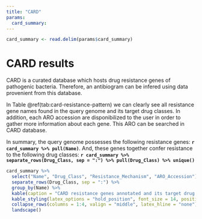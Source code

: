 ```yaml
---
title: "CARD"
params:
  card_summary:
---
```

```r
card_summary <- read.delim(params$card_summary)
```

# CARD results

CARD is a curated database which hosts drug resistance genes of pathogenic bacteria. Therefore, an antibiogram can be infered using data provenient from this database.

In Table \@ref(tab:card-resistance-pattern) we can clearly see all resistance gene names found in the query genome and its target drug classes. In addition, each ARO accession are disponibilized to the user in order to gather more information about each gene. This ARO can be searched in CARD database.

In summary, the query genome possesses the following resistance genes: **`r card_summary %>% pull(Name)`**. And, these genes together confer resistance to the following drug classes: **`r card_summary %>% separate_rows(Drug_Class, sep = ":") %>% pull(Drug_Class) %>% unique()`**

```r
card_summary %>%
  select("Name", "Drug_Class", "Resistance_Mechanism", "ARO_Accession") %>%
  separate_rows(Drug_Class, sep = ":") %>%
  group_by(Name) %>%
  kable(caption = "CARD resistance genes annotated and its target drug classes", booktabs = T, linesep = "") %>%
  kable_styling(latex_options = "hold_position", font_size = 14, position = "center") %>%
  collapse_rows(columns = 1:4, valign = "middle", latex_hline = "none") %>%
  landscape()
```
